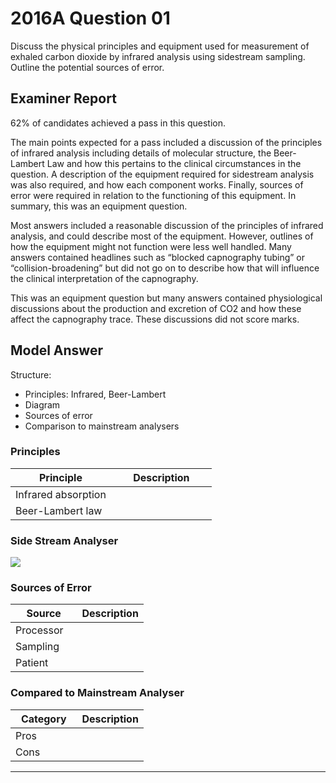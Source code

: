 # 2016A Question 01 


Discuss the physical principles and equipment used for measurement of exhaled carbon dioxide by infrared analysis using sidestream sampling. Outline the potential sources of error.


## Examiner Report

62% of candidates achieved a pass in this question.


The main points expected for a pass included a discussion of the principles of infrared analysis including details of molecular structure, the Beer-Lambert Law and how this pertains to the clinical circumstances in the question. A description of the equipment required for sidestream analysis was also required, and how each component works. Finally, sources of error were required in relation to the functioning of this equipment. In summary, this was an equipment question.


Most answers included a reasonable discussion of the principles of infrared analysis, and could describe most of the equipment. However, outlines of how the equipment might not function were less well handled. Many answers contained headlines such as “blocked capnography tubing” or “collision-broadening” but did not go on to describe how that will influence the clinical interpretation of the capnography.


This was an equipment question but many answers contained physiological discussions about the production and excretion of CO2 and how these affect the capnography trace. These discussions did not score marks.

## Model Answer


Structure:

- Principles: Infrared, Beer-Lambert
- Diagram
- Sources of error
- Comparison to mainstream analysers

### Principles


|Principle|Description|
| -- | -- |
|Infrared absorption|<p>- Gases with ≥2 types of atoms can absorb infrared radiation</p><p>- CO~2~ max absorption at wavelength 4.28μm</p>|
|Beer-Lambert law|<p>- $I = I_0e^{-ax}$</p><p>- $Absorption \propto PCO_2 \times Distance$</p>|

### Side Stream Analyser


<img src="/resources/capnograph-diagram.svg">

### Sources of Error


|Source|Description|
| -- | -- |
|Processor|<p>Confusion with other gases:</p><p>- N~2~O 4.5μm, CO 4.7μM (causes falsely high pCO~2~)</p><p>- H~2~O vapour absorbs widely (causes falsely high pCO~2~)</p><p>- Bronchodilator propellant and halothane</p><p>- FIX: Reference chamber AND water trap</p><br><p>Collision broadening:</p><p>- Widening of the absorption peak for a gas when in the presence of another</p><br><p>- Due to collision between molecules raising their energy level</p><p>- 50% N~2~O widens CO~2~’s absorption peak by 10%</p><p>- FIX: Presence of reference chamber</p><p>Ram-gas effect:</p><p>- Pressure-drop across the sampling line</p><p>- ↓ Total pressure inside sample chamber → ↓ CO~2~ partial pressure</p><p>- Failure of calibration</p><p>- FIX: Regular three point calibration</p>|
|Sampling|<p>Dilution by fresh gas:</p><p>- Sampling of fresh gas may occur in expiration if high RR and low VT</p><p>- e.g. Neonates and young children</p><br><p>Sampling line disconnection:</p><p>- Complete: No signal</p><p>- Partial: Entrainment of room air</p><br><p>Blockage by water condensation</p><p>- FIX: Water trap</p>|
|Patient|<p>- Cardiogenic oscillation (if apnoeic)</p><p>- Underreads if plateau not reached e.g .severe asthma</p>|

### Compared to Mainstream Analyser


|Category|Description|
| -- | -- |
|Pros|<p>- No increase in dead space</p><p>- Lighter</p><p>- Remote monitoring easier</p>|
|Cons|<p>- Longer transit time → longer response time</p><p>- Prone to obstruction</p><p>- Prone to leaks</p>|


--- 

